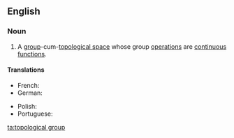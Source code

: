 ==English==
{{wikipedia}}

===Noun===
{{en-noun}}

# {{context|mathematics|lang=en}} A [[group]]-cum-[[topological space]] whose group [[operation]]s are [[continuous]] [[function]]s.

====Translations====
{{trans-top|group with topological structure}}
* French: {{t-|fr|groupe topologique|m}}
* German: {{t-|de|topologische Gruppe|f}}
{{trans-mid}}
* Polish: {{t-|pl|grupa topologiczna|f}}
* Portuguese: {{t-|pt|grupo topológico|m}}
{{trans-bottom}}

[[ta:topological group]]